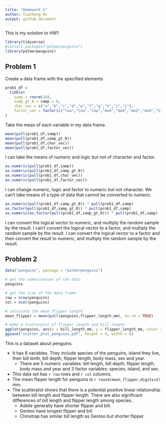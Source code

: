 ```yaml
---
title: "Homework 1"
author: Tianheng Hu
output: github_document
---
```


This is my solution to HW1

```r
library(tidyverse)
#install.packages("palmerpenguins")
library(palmerpenguins)
```


## Problem 1
Create a data frame with the specified elements

```r
prob1_df = 
  tibble(
    samp = rnorm(10),
    samp_gt_0 = samp > 0,
    char_vec = c("a","b","c","d","e","f","g","h","i","j"),
    factor_vec = factor(c("low","low","low","mod","mod","mod","mod","high","high","high"))
)

```


Take the mean of each variable in my data frame.

```r
mean(pull(prob1_df,samp))
mean(pull(prob1_df,samp_gt_0))
mean(pull(prob1_df,char_vec))
mean(pull(prob1_df,factor_vec))
```

I can take the means of numeric and logic but not of character and factor.


```r
as.numeric(pull(prob1_df,samp))
as.numeric(pull(prob1_df,samp_gt_0))
as.numeric(pull(prob1_df,char_vec))
as.numeric(pull(prob1_df,factor_vec))
```

I can change numeric, logic and factor to numeric but not character. 
We can't take means of a type of data that cannot be converted to numeric.

```r
as.numeric(pull(prob1_df,samp_gt_0)) * pull(prob1_df,samp)
as.factor(pull(prob1_df,samp_gt_0)) * pull(prob1_df,samp)
as.numeric(as.factor(pull(prob1_df,samp_gt_0))) * pull(prob1_df,samp)
```

I can convert the logical vector to numeric, and multiply the random sample by the result.
I can't convert the logical vector to a factor, and multiply the random sample by the result.
I can convert the logical vector to a factor and then convert the result to numeric, and multiply the random sample by the result.




## Problem 2


```r

data("penguins", package = "palmerpenguins")

# get the names/values of the data
penguins

# get the size of the data frame
row = nrow(penguins)
col = ncol(penguins)

# calculate the mean flipper length
mean_flipper = mean(pull(penguins,flipper_length_mm), na.rm = TRUE)

# make a scatterplot of flipper length and bill length
ggplot(penguins, aes(x = bill_length_mm, y = flipper_length_mm, color = species)) + geom_point()
ggsave("scatter_plot_penguins.pdf", height = 4, width = 6)
```

This is a dataset about penguins. 

* It has 8 variables. They include species of the penguins, island they live, their bill lenth, bill depth, flipper length, body mass, sex and year.
  * There are 5 numeric variables: bill length, bill depth, flipper length, body mass and year and 3 factor variables: species, island, and sex.
* This data set has `r row` rows and `r col` columns.
* The mean flipper length for penguins is `r round(mean_flipper,digits=2)` mm.
* The scatterplot shows that there is a potential positive linear relationship between bill length and flipper length. There are also significant differences of bill length and flipper length among species. 
  * Adelie generally have shorter flipper and bill.
  * Gentoo have longest flipper and bill
  * Chinstrap has similar bill length as Gentoo but shorter flipper.


